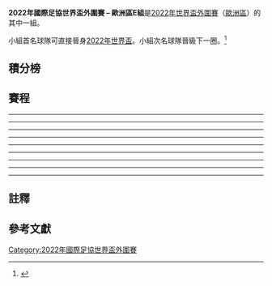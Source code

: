 '''2022年國際足協世界盃外圍賽 – 歐洲區E組'''是[[2022年國際足協世界盃|2022年世界盃]][[2022年國際足協世界盃外圍賽|外圍賽]]（[[2022年國際足協世界盃外圍賽_(歐洲區)|歐洲區]]）的其中一組。

小組首名球隊可直接晉身[[2022年國際足協世界盃|2022年世界盃]]。小組次名球隊晉級下一圈。<ref>{{cite web |url=https://img.fifa.com/image/upload/adjlwts3o6c57g0skqor.pdf |title=UEFA preliminary competition format for the FIFA World Cup 2022 |work=FIFA |format=PDF |date=4 December 2020 |access-date=7 December 2020 |archive-date=15 December 2020 |archive-url=https://web.archive.org/web/20201215061006/https://img.fifa.com/image/upload/adjlwts3o6c57g0skqor.pdf}}</ref>

== 積分榜 ==
{{2022年國際足協世界盃外圍賽 – 歐洲區小組積分榜|E組|show_matches=yes|only_pld_pts=no_hide_class_rules}}

== 賽程 ==
{{Football box
|id=Belgium v Wales
|date={{Start date|2021|3|24|df=y}}
|time=20:45
|team1={{fb-rt|BEL}}
|score=3–1
|report=[https://www.fifa.com/worldcup/preliminaries/europe/matches/match/400155635/ 報告 (FIFA)]<br />[https://www.uefa.com/european-qualifiers/match/2030764/ 報告 (UEFA)]
|team2={{fb|WAL}}
|goals1=
*[[Kevin_De_Bruyne|De Bruyne]] {{goal|22}}
*[[Thorgan_Hazard|Hazard]] {{goal|28}}
*[[Romelu_Lukaku|Lukaku]] {{goal|72|pen.}}
|goals2=
*[[Harry_Wilson_(footballer,_born_1997)|Wilson]] {{goal|11}}
|stadium=[[Den_Dreef|Den Dreef]], [[Leuven|Leuven]]
|attendance=
|referee=[[Cüneyt_Çakır|Cüneyt Çakır]] ([[Turkish_Football_Federation|Turkey]])
}}
{{Football box
|id=Estonia v Czech Republic
|date={{Start date|2021|3|24|df=y}}
|time=20:45
|team1={{fb-rt|EST}}
|score=2–6
|report=[https://www.fifa.com/worldcup/preliminaries/europe/matches/match/400155639/ 報告 (FIFA)]<br />[https://www.uefa.com/european-qualifiers/match/2030767/ 報告 (UEFA)]
|team2={{fb|CZE}}
|goals1=
*[[Rauno_Sappinen|Sappinen]] {{goal|12}}
*[[Henri_Anier|Anier]] {{goal|86}}
|goals2=
*[[Patrik_Schick|Schick]] {{goal|18}}
*[[Antonín_Barák|Barák]] {{goal|27}}
*[[Tomáš_Souček|Souček]] {{goal|32||43||48}}
*[[Jakub_Jankto|Jankto]] {{goal|56}}
|stadium=[[Arena_Lublin|Arena Lublin]], [[Lublin|Lublin]] (Poland)
|attendance=
|referee=[[Anastasios_Papapetrou|Anastasios Papapetrou]] ([[Hellenic_Football_Federation|Greece]])
}}
----
{{Football box
|id=Belarus v Estonia
|date={{Start date|2021|3|27|df=y}}
|time=18:00 {{small|(20:00 [[UTC+03:00|UTC+3]])}}
|team1={{fb-rt|BLR}}
|score=4–2
|report=[https://www.fifa.com/worldcup/preliminaries/europe/matches/match/400155646/ 報告 (FIFA)]<br />[https://www.uefa.com/european-qualifiers/match/2030792/ 報告 (UEFA)]
|team2={{fb|EST}}
|goals1=
|goals2=
|stadium=[[Dinamo_Stadium_(Minsk)|Dinamo Stadium]], [[Minsk|Minsk]]
|attendance=
|referee=
}}
{{Football box
|id=Czech Republic v Belgium
|date={{Start date|2021|3|27|df=y}}
|time=20:45
|team1={{fb-rt|CZE}}
|score=1–1
|report=[https://www.fifa.com/worldcup/preliminaries/europe/matches/match/400155633/ 報告 (FIFA)]<br />[https://www.uefa.com/european-qualifiers/match/2030788/ 報告 (UEFA)]
|team2={{fb|BEL}}
|goals1=
|goals2=
|stadium=[[Eden_Arena|Eden Arena]], [[Prague|Prague]]
|attendance=
|referee=
}}
----
{{Football box
|id=Belgium v Belarus
|date={{Start date|2021|3|30|df=y}}
|time=20:45
|team1={{fb-rt|BEL}}
|score=8–0
|report=[https://www.fifa.com/worldcup/preliminaries/europe/matches/match/400155641/ 報告 (FIFA)]<br />[https://www.uefa.com/european-qualifiers/match/2030813/ 報告 (UEFA)]
|team2={{fb|BLR}}
|goals1=
|goals2=
|stadium=[[Den_Dreef|Den Dreef]], [[Leuven|Leuven]]
|attendance=
|referee=
}}
{{Football box
|id=Wales v Czech Republic
|date={{Start date|2021|3|30|df=y}}
|time=20:45 {{small|(19:45 [[UTC+01:00|UTC+1]])}}
|team1={{fb-rt|WAL}}
|score=1–0
|report=[https://www.fifa.com/worldcup/preliminaries/europe/matches/match/400155648/ 報告 (FIFA)]<br />[https://www.uefa.com/european-qualifiers/match/2030819/ 報告 (UEFA)]
|team2={{fb|CZE}}
|goals1=
|goals2=
|stadium=[[Cardiff_City_Stadium|Cardiff City Stadium]], [[Cardiff|Cardiff]]
|attendance=
|referee=
}}
----
{{Football box
|id=Czech Republic v Belarus
|date={{Start date|2021|9|2|df=y}}
|time=20:45
|team1={{fb-rt|CZE}}
|score=1–0
|report=[https://www.fifa.com/worldcup/preliminaries/europe/matches/match/400155634/ 報告 (FIFA)]<br />[https://www.uefa.com/european-qualifiers/match/2030853/ 報告 (UEFA)]
|team2={{fb|BLR}}
|goals1=
|goals2=
|stadium=
|attendance=
|referee=
}}
{{Football box
|id=Estonia v Belgium
|date={{Start date|2021|9|2|df=y}}
|time=20:45 {{small|(21:45 [[UTC+03:00|UTC+3]])}}
|team1={{fb-rt|EST}}
|score=2–5
|report=[https://www.fifa.com/worldcup/preliminaries/europe/matches/match/400155638/ 報告 (FIFA)]<br />[https://www.uefa.com/european-qualifiers/match/2030856/ 報告 (UEFA)]
|team2={{fb|BEL}}
|goals1=
|goals2=
|stadium=
|attendance=
|referee=
}}
----
{{Football box
|id=Belarus v Wales
|date={{Start date|2021|9|5|df=y}}
|time=15:00 {{small|(16:00 [[UTC+03:00|UTC+3]])}}
|team1={{fb-rt|BLR}}
|score=2–3
|report=[https://www.fifa.com/worldcup/preliminaries/europe/matches/match/400155651/ 報告 (FIFA)]<br />[https://www.uefa.com/european-qualifiers/match/2030878/ 報告 (UEFA)]
|team2={{fb|WAL}}
|goals1=
|goals2=
|stadium=
|attendance=
|referee=
}}
{{Football box
|id=Belgium v Czech Republic
|date={{Start date|2021|9|5|df=y}}
|time=20:45
|team1={{fb-rt|BEL}}
|score=3–0
|report=[https://www.fifa.com/worldcup/preliminaries/europe/matches/match/400155632/ 報告 (FIFA)]<br />[https://www.uefa.com/european-qualifiers/match/2030875/ 報告 (UEFA)]
|team2={{fb|CZE}}
|goals1=
|goals2=
|stadium=
|attendance=
|referee=
}}
----
{{Football box
|id=Belarus v Belgium
|date={{Start date|2021|9|8|df=y}}
|time=20:45 {{small|(21:45 [[UTC+03:00|UTC+3]])}}
|team1={{fb-rt|BLR}}
|score=0–1
|report=[https://www.fifa.com/worldcup/preliminaries/europe/matches/match/400155645/ 報告 (FIFA)]<br />[https://www.uefa.com/european-qualifiers/match/2030909/ 報告 (UEFA)]
|team2={{fb|BEL}}
|goals1=
|goals2=
|stadium=
|attendance=
|referee=
}}
{{Football box
|id=Wales v Estonia
|date={{Start date|2021|9|8|df=y}}
|time=20:45 {{small|(19:45 [[UTC+01:00|UTC+1]])}}
|team1={{fb-rt|WAL}}
|score=0–0
|report=[https://www.fifa.com/worldcup/preliminaries/europe/matches/match/400155649/ 報告 (FIFA)]<br />[https://www.uefa.com/european-qualifiers/match/2030905/ 報告 (UEFA)]
|team2={{fb|EST}}
|goals1=
|goals2=
|stadium=
|attendance=
|referee=
}}
----
{{Football box
|id=Czech Republic v Wales
|date={{Start date|2021|10|8|df=y}}
|time=20:45
|team1={{fb-rt|CZE}}
|score=2–2
|report=[https://www.fifa.com/worldcup/preliminaries/europe/matches/match/400155636/ 報告 (FIFA)]<br />[https://www.uefa.com/european-qualifiers/match/2030914/ 報告 (UEFA)]
|team2={{fb|WAL}}
|goals1=
|goals2=
|stadium=
|attendance=
|referee=
}}
{{Football box
|id=Estonia v Belarus
|date={{Start date|2021|10|8|df=y}}
|time=20:45 {{small|(21:45 [[UTC+03:00|UTC+3]])}}
|team1={{fb-rt|EST}}
|score=2–0
|report=[https://www.fifa.com/worldcup/preliminaries/europe/matches/match/400155644/ 報告 (FIFA)]<br />[https://www.uefa.com/european-qualifiers/match/2030917/ 報告 (UEFA)]
|team2={{fb|BLR}}
|goals1=
|goals2=
|stadium=
|attendance=
|referee=
}}
----
{{Football box
|id=Belarus v Czech Republic
|date={{Start date|2021|10|11|df=y}}
|time=20:45 {{small|(21:45 [[UTC+03:00|UTC+3]])}}
|team1={{fb-rt|BLR}}
|score=0–2
|report=[https://www.fifa.com/worldcup/preliminaries/europe/matches/match/400155647/ 報告 (FIFA)]<br />[https://www.uefa.com/european-qualifiers/match/2030946/ 報告 (UEFA)]
|team2={{fb|CZE}}
|goals1=
|goals2=
|stadium=
|attendance=
|referee=
}}
{{Football box
|id=Estonia v Wales
|date={{Start date|2021|10|11|df=y}}
|time=20:45 {{small|(21:45 [[UTC+03:00|UTC+3]])}}
|team1={{fb-rt|EST}}
|score=0–1
|report=[https://www.fifa.com/worldcup/preliminaries/europe/matches/match/400155640/ 報告 (FIFA)]<br />[https://www.uefa.com/european-qualifiers/match/2030940/ 報告 (UEFA)]
|team2={{fb|WAL}}
|goals1=
|goals2=
|stadium=
|attendance=
|referee=
}}
----
{{Football box
|id=Belgium v Estonia
|date={{Start date|2021|11|13|df=y}}
|time=20:45
|team1={{fb-rt|BEL}}
|score=3–1
|report=[https://www.fifa.com/worldcup/preliminaries/europe/matches/match/400155642/ 報告 (FIFA)]<br />[https://www.uefa.com/european-qualifiers/match/2030983/ 報告 (UEFA)]
|team2={{fb|EST}}
|goals1=
|goals2=
|stadium=
|attendance=
|referee=
}}
{{Football box
|id=Wales v Belarus
|date={{Start date|2021|11|13|df=y}}
|time=20:45 {{small|(19:45 [[UTC±00:00|UTC±0]])}}
|team1={{fb-rt|WAL}}
|score=5–1
|report=[https://www.fifa.com/worldcup/preliminaries/europe/matches/match/400155650/ 報告 (FIFA)]<br />[https://www.uefa.com/european-qualifiers/match/2030985/ 報告 (UEFA)]
|team2={{fb|BLR}}
|goals1=
|goals2=
|stadium=
|attendance=
|referee=
}}
----
{{Football box
|id=Czech Republic v Estonia
|date={{Start date|2021|11|16|df=y}}
|time=20:45
|team1={{fb-rt|CZE}}
|score=2–0
|report=[https://www.fifa.com/worldcup/preliminaries/europe/matches/match/400155637/ 報告 (FIFA)]<br />[https://www.uefa.com/european-qualifiers/match/2031006/ 報告 (UEFA)]
|team2={{fb|EST}}
|goals1=
|goals2=
|stadium=
|attendance=
|referee=
}}
{{Football box
|id=Wales v Belgium
|date={{Start date|2021|11|16|df=y}}
|time=20:45 {{small|(19:45 [[UTC±00:00|UTC±0]])}}
|team1={{fb-rt|WAL}}
|score=1–1
|report=[https://www.fifa.com/worldcup/preliminaries/europe/matches/match/400155643/ 報告 (FIFA)]<br />[https://www.uefa.com/european-qualifiers/match/2031008/ 報告 (UEFA)]
|team2={{fb|BEL}}
|goals1=
|goals2=
|stadium=
|attendance=
|referee=
}}

== 註釋 ==
{{Reflist|group = "note"}}

== 參考文獻 ==
{{Reflist}}
{{2022年國際足協世界盃外圍賽}}
{{國際足協世界盃}}

[[Category:2022年國際足協世界盃外圍賽|Category:2022年國際足協世界盃外圍賽]]